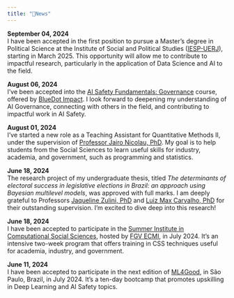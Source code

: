 ```yaml
---
title: "📰News"
---
```


**September 04, 2024**  
I have been accepted in the first position to pursue a Master's degree in Political Science at the Institute of Social and Political Studies ([IESP-UERJ](https://www.iesp.uerj.br/)), starting in March 2025. This opportunity will allow me to contribute to impactful research, particularly in the application of Data Science and AI to the field.

**August 06, 2024**  
I've been accepted into the [AI Safety Fundamentals: Governance](https://aisafetyfundamentals.com/governance/?utm_campaign=Send+email%3A+Application+decisions&utm_content=Accept+participant&utm_medium=email_action&utm_source=customer.io) course, offered by [BlueDot Impact](https://bluedot.org/). I look forward to deepening my understanding of AI Governance, connecting with others in the field, and contributing to impactful work in AI Safety.

**August 01, 2024**  
I've started a new role as a Teaching Assistant for Quantitative Methods II, under the supervision of [Professor Jairo Nicolau, PhD](https://cpdoc.fgv.br/equipe/jaironicolau). My goal is to help students from the Social Sciences to learn useful skills for industry, academia, and government, such as programming and statistics.

**June 18, 2024**  
The research project of my undergraduate thesis, titled _The determinants of electoral success in legislative elections in Brazil: an approach using Bayesian multilevel models_, was approved with full marks. I am deeply grateful to Professors [Jaqueline Zulini, PhD](https://cpdoc.fgv.br/equipe/jaquelinezulini) and [Luiz Max Carvalho, PhD](https://emap.fgv.br/en/professors/luiz-max-fagundes-de-carvalho) for their outstanding supervision. I'm excited to dive deep into this research!

**June 18, 2024**  
I have been accepted to participate in the [Summer Institute in Computational Social Sciences](https://sicss.io/2024/fgv-ecmi-brazil/), hosted by [FGV ECMI](https://ecmi.fgv.br/en), in July 2024. It's an intensive two-week program that offers training in CSS techniques useful for academia, industry, and government.

**June 11, 2024**  
I have been accepted to participate in the next edition of [ML4Good](https://www.ml4good.org/courses/brasil-july-2024), in São Paulo, Brazil, in July 2024. It's a ten-day bootcamp that promotes upskilling in Deep Learning and AI Safety topics.